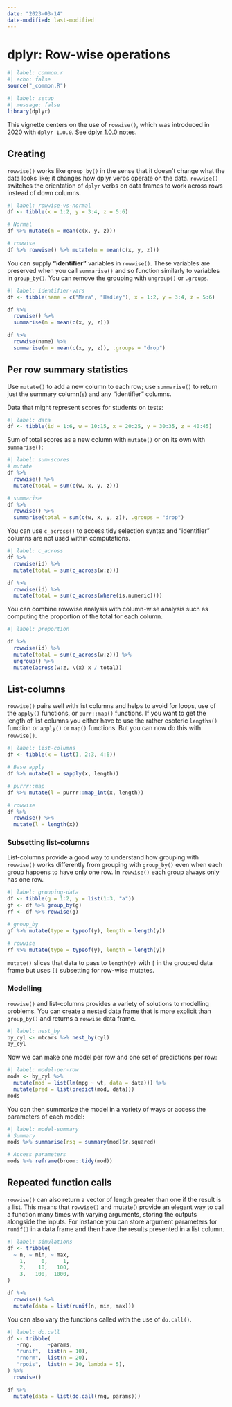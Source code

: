 ```yaml
---
date: "2023-03-14"
date-modified: last-modified
---
```


# dplyr: Row-wise operations {#sec-rowwise}

```r
#| label: common.r
#| echo: false
source("_common.R")
```

```r
#| label: setup
#| message: false
library(dplyr)
```

This vignette centers on the use of `rowwise()`, which was introduced in 2020 with `dplyr 1.0.0`. See [dplyr 1.0.0 notes](01-dplyr-1.0.0.qmd#sec-rowwise).

## Creating {#sec-creating}

`rowwise()` works like `group_by()` in the sense that it doesn’t change what the data looks like; it changes how dplyr verbs operate on the data. `rowwise()` switches the orientation of `dplyr` verbs on data frames to work across rows instead of down columns.

```r
#| label: rowwise-vs-normal
df <- tibble(x = 1:2, y = 3:4, z = 5:6)

# Normal
df %>% mutate(m = mean(c(x, y, z)))

# rowwise
df %>% rowwise() %>% mutate(m = mean(c(x, y, z)))
```

You can supply **"identifier"** variables in `rowwise()`. These variables are preserved when you call `summarise()` and so function similarly to variables in `group_by()`. You can remove the grouping with `ungroup()` or `.groups`.

```r
#| label: identifier-vars
df <- tibble(name = c("Mara", "Hadley"), x = 1:2, y = 3:4, z = 5:6)

df %>% 
  rowwise() %>% 
  summarise(m = mean(c(x, y, z)))

df %>% 
  rowwise(name) %>% 
  summarise(m = mean(c(x, y, z)), .groups = "drop")
```


## Per row summary statistics {#sec-per-row}
Use `mutate()` to add a new column to each row; use `summarise()` to return just the summary column(s) and any "identifier" columns.

Data that might represent scores for students on tests:

```r
#| label: data
df <- tibble(id = 1:6, w = 10:15, x = 20:25, y = 30:35, z = 40:45)
```

Sum of total scores as a new column with `mutate()` or on its own with `summarise()`:

```r
#| label: sum-scores
# mutate
df %>% 
  rowwise() %>% 
  mutate(total = sum(c(w, x, y, z)))

# summarise
df %>% 
  rowwise() %>% 
  summarise(total = sum(c(w, x, y, z)), .groups = "drop")
```

You can use `c_across()` to access tidy selection syntax and "identifier" columns are not used within computations.

```r
#| label: c_across
df %>% 
  rowwise(id) %>% 
  mutate(total = sum(c_across(w:z)))

df %>% 
  rowwise(id) %>% 
  mutate(total = sum(c_across(where(is.numeric))))
```

You can combine rowwise analysis with column-wise analysis such as computing the proportion of the total for each column.

```r
#| label: proportion

df %>% 
  rowwise(id) %>% 
  mutate(total = sum(c_across(w:z))) %>% 
  ungroup() %>% 
  mutate(across(w:z, \(x) x / total))
```


## List-columns {#sec-list-cols}
`rowwise()` pairs well with list columns and helps to avoid for loops, use of the `apply()` functions, or `purr::map()` functions. If you want to get the length of list columns you either have to use the rather esoteric `lengths()` function or `apply()` or `map()` functions. But you can now do this with `rowwise()`.

```r
#| label: list-columns
df <- tibble(x = list(1, 2:3, 4:6))

# Base apply
df %>% mutate(l = sapply(x, length))

# purrr::map
df %>% mutate(l = purrr::map_int(x, length))

# rowwise
df %>% 
  rowwise() %>% 
  mutate(l = length(x))

```

### Subsetting list-columns
List-columns provide a good way to understand how grouping with `rowwise()` works differently from grouping with `group_by()` even when each group happens to have only one row. In `rowwise()` each group always only has one row.

```r
#| label: grouping-data
df <- tibble(g = 1:2, y = list(1:3, "a"))
gf <- df %>% group_by(g)
rf <- df %>% rowwise(g)

# group_by
gf %>% mutate(type = typeof(y), length = length(y))

# rowwise
rf %>% mutate(type = typeof(y), length = length(y))
```

`mutate()` slices that data to pass to `length(y)` with `[` in the grouped data frame but uses `[[` subsetting for row-wise mutates.

### Modelling
`rowwise()` and list-columns provides a variety of solutions to modelling problems. You can create a nested data frame that is more explicit than `group_by()` and returns a `rowwise` data frame.

```r
#| label: nest_by
by_cyl <- mtcars %>% nest_by(cyl)
by_cyl
```

Now we can make one model per row and one set of predictions per row:

```r
#| label: model-per-row
mods <- by_cyl %>% 
  mutate(mod = list(lm(mpg ~ wt, data = data))) %>% 
  mutate(pred = list(predict(mod, data)))
mods
```

You can then summarize the model in a variety of ways or access the parameters of each model:

```r
#| label: model-summary
# Summary
mods %>% summarise(rsq = summary(mod)$r.squared)

# Access parameters
mods %>% reframe(broom::tidy(mod))
```


## Repeated function calls {#sec-repeated-funcs}

`rowwise()` can also return a vector of length greater than one if the result is a list. This means that `rowwise()` and mutate() provide an elegant way to call a function many times with varying arguments, storing the outputs alongside the inputs. For instance you can store argument parameters for `runif()` in a data frame and then have the results presented in a list column.

```r
#| label: simulations
df <- tribble(
  ~ n, ~ min, ~ max,
    1,     0,     1,
    2,    10,   100,
    3,   100,  1000,
)

df %>% 
  rowwise() %>% 
  mutate(data = list(runif(n, min, max)))
```

You can also vary the functions called with the use of `do.call()`.

```r
#| label: do.call
df <- tribble(
   ~rng,     ~params,
   "runif",  list(n = 10), 
   "rnorm",  list(n = 20),
   "rpois",  list(n = 10, lambda = 5),
) %>%
  rowwise()

df %>% 
  mutate(data = list(do.call(rng, params)))
```
